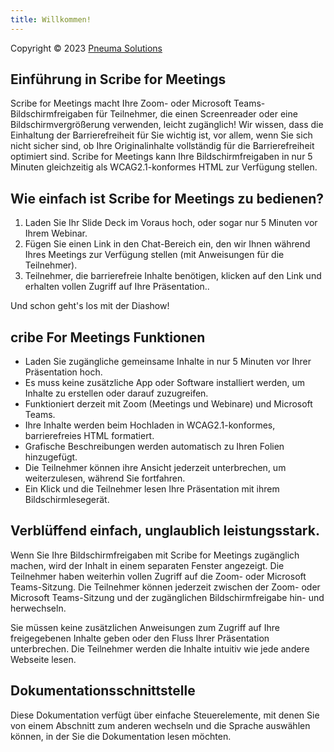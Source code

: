 ```yaml
---
title: Willkommen!
---
```


Copyright © 2023 [Pneuma Solutions](https://www.pneumasolutions.com)  
## Einführung in Scribe for Meetings

Scribe for Meetings macht Ihre Zoom- oder Microsoft Teams-Bildschirmfreigaben für Teilnehmer, die einen Screenreader oder eine Bildschirmvergrößerung verwenden, leicht zugänglich! Wir wissen, dass die Einhaltung der Barrierefreiheit für Sie wichtig ist, vor allem, wenn Sie sich nicht sicher sind, ob Ihre Originalinhalte vollständig für die Barrierefreiheit optimiert sind. Scribe for Meetings kann Ihre Bildschirmfreigaben in nur 5 Minuten gleichzeitig als WCAG2.1-konformes HTML zur Verfügung stellen.

## Wie einfach ist Scribe for Meetings zu bedienen?

1. Laden Sie Ihr Slide Deck im Voraus hoch, oder sogar nur 5 Minuten vor Ihrem Webinar.
1. Fügen Sie einen Link in den Chat-Bereich ein, den wir Ihnen während Ihres Meetings zur Verfügung stellen (mit Anweisungen für die Teilnehmer).
1. Teilnehmer, die barrierefreie Inhalte benötigen, klicken auf den Link und erhalten vollen Zugriff auf Ihre Präsentation..

Und schon geht's los mit der Diashow!

## cribe For Meetings Funktionen

* Laden Sie zugängliche gemeinsame Inhalte in nur 5 Minuten vor Ihrer Präsentation hoch.
* Es muss keine zusätzliche App oder Software installiert werden, um Inhalte zu erstellen oder darauf zuzugreifen.
* Funktioniert derzeit mit Zoom (Meetings und Webinare) und Microsoft Teams.
* Ihre Inhalte werden beim Hochladen in WCAG2.1-konformes, barrierefreies HTML formatiert.
* Grafische Beschreibungen werden automatisch zu Ihren Folien hinzugefügt.
* Die Teilnehmer können ihre Ansicht jederzeit unterbrechen, um weiterzulesen, während Sie fortfahren.
* Ein Klick und die Teilnehmer lesen Ihre Präsentation mit ihrem Bildschirmlesegerät.

## Verblüffend einfach, unglaublich leistungsstark.

Wenn Sie Ihre Bildschirmfreigaben mit Scribe for Meetings zugänglich machen, wird der Inhalt in einem separaten Fenster angezeigt. Die Teilnehmer haben weiterhin vollen Zugriff auf die Zoom- oder Microsoft Teams-Sitzung.
Die Teilnehmer können jederzeit zwischen der Zoom- oder Microsoft Teams-Sitzung und der zugänglichen Bildschirmfreigabe hin- und herwechseln.

Sie müssen keine zusätzlichen Anweisungen zum Zugriff auf Ihre freigegebenen Inhalte geben oder den Fluss Ihrer Präsentation unterbrechen. Die Teilnehmer werden die Inhalte intuitiv wie jede andere Webseite lesen.

## Dokumentationsschnittstelle

Diese Dokumentation verfügt über einfache Steuerelemente, mit denen Sie von einem Abschnitt zum anderen wechseln und die Sprache auswählen können, in der Sie die Dokumentation lesen möchten.